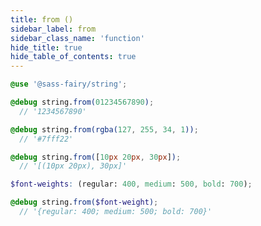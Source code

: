 ```yaml
---
title: from ()
sidebar_label: from
sidebar_class_name: 'function'
hide_title: true
hide_table_of_contents: true
---
```


<DocPage fieldName="from" fieldType="function" spec={Spec} />

```scss
@use '@sass-fairy/string';

@debug string.from(01234567890);
  // '1234567890'

@debug string.from(rgba(127, 255, 34, 1));
  // '#7fff22'

@debug string.from([10px 20px, 30px]);
  // '[(10px 20px), 30px]'

$font-weights: (regular: 400, medium: 500, bold: 700);

@debug string.from($font-weight);
  // '{regular: 400; medium: 500; bold: 700}'
```
